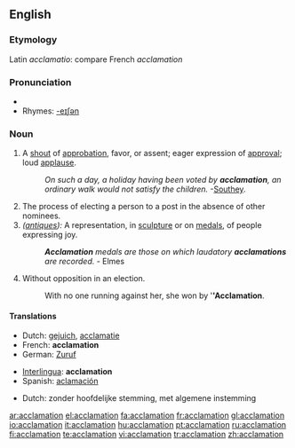 ==English==

===Etymology===
Latin ''acclamatio'': compare French ''acclamation''

===Pronunciation===
* {{IPA|/ækləˈmeɪʃən/}}
* Rhymes: [[Rhymes:English:-eɪʃǝn|-eɪʃǝn]]

===Noun===
{{en-noun}}

# A [[shout]] of [[approbation]], favor, or assent; eager expression of [[approval]]; loud [[applause]].
#: ''On such a day, a holiday having been voted by '''acclamation''', an ordinary walk would not satisfy the children.''  -[[Southey]].
# The process of electing a person to a post in the absence of other nominees.
# ''([[antique]]s):'' A representation, in [[sculpture]] or on [[medals]], of people expressing joy.
#: '''''Acclamation''' medals are those on which laudatory '''acclamations''' are recorded.''  - Elmes
# {{context|Canadian}} Without opposition in an election.
#: With no one running against her, she won by '''''Acclamation'''.

====Translations====
{{trans-top|applause}}
* Dutch: [[gejuich]], [[acclamatie]]
* French: '''acclamation'''
* German: [[Zuruf]]
{{trans-mid}}
* [[Interlingua]]: '''acclamation'''
* Spanish: [[aclamación]]
{{trans-bottom}}

{{trans-top|election of a standby}}
* Dutch: zonder hoofdelijke stemming, met algemene instemming
{{trans-mid}}
{{trans-bottom}}

{{trans-top|antique}}
{{trans-mid}}
{{trans-bottom}}

[[ar:acclamation]]
[[el:acclamation]]
[[fa:acclamation]]
[[fr:acclamation]]
[[gl:acclamation]]
[[io:acclamation]]
[[it:acclamation]]
[[hu:acclamation]]
[[pt:acclamation]]
[[ru:acclamation]]
[[fi:acclamation]]
[[te:acclamation]]
[[vi:acclamation]]
[[tr:acclamation]]
[[zh:acclamation]]